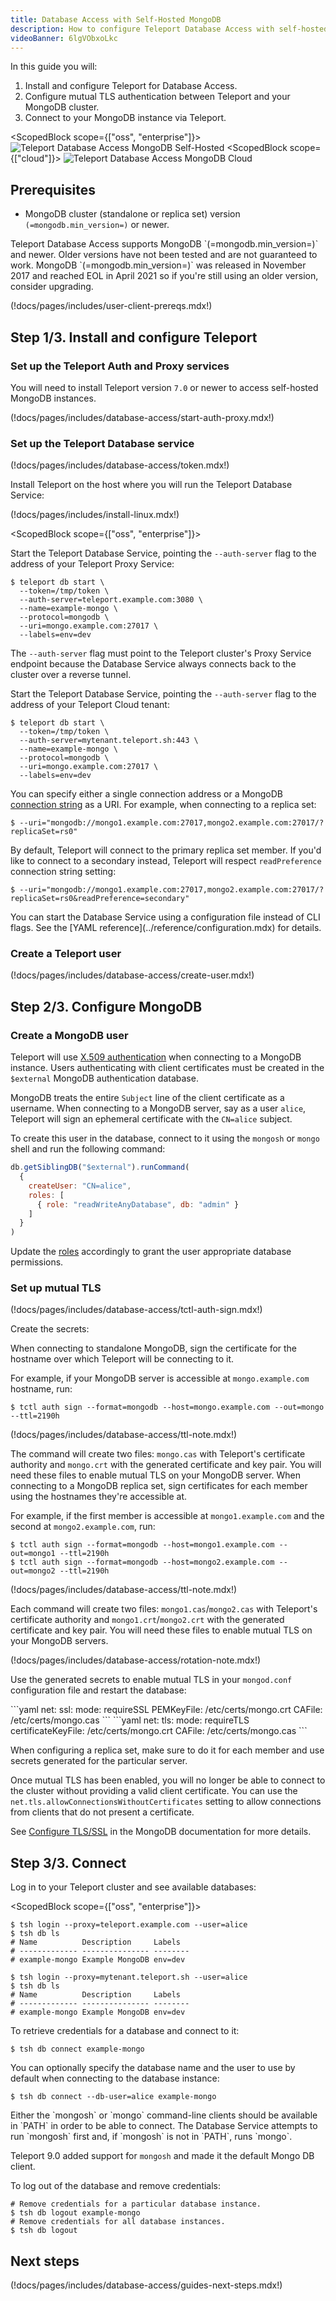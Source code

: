 ```yaml
---
title: Database Access with Self-Hosted MongoDB
description: How to configure Teleport Database Access with self-hosted MongoDB.
videoBanner: 6lgVObxoLkc
---
```


In this guide you will:

1. Install and configure Teleport for Database Access.
2. Configure mutual TLS authentication between Teleport and your MongoDB cluster.
3. Connect to your MongoDB instance via Teleport.


<ScopedBlock scope={["oss", "enterprise"]}>
![Teleport Database Access MongoDB Self-Hosted](../../../img/database-access/guides/mongodb_selfhosted.png)
</ScopedBlock>
<ScopedBlock scope={["cloud"]}>
![Teleport Database Access MongoDB Cloud](../../../img/database-access/guides/mongodb_cloud.png)
</ScopedBlock>

## Prerequisites

- MongoDB cluster (standalone or replica set) version `(=mongodb.min_version=)` or newer.

<Admonition type="note">
  Teleport Database Access supports MongoDB `(=mongodb.min_version=)` and newer.
  Older versions have not been tested and are not guaranteed to work. MongoDB
  `(=mongodb.min_version=)` was released in November 2017 and reached EOL in
  April 2021 so if you're still using an older version, consider upgrading.
</Admonition>

(!docs/pages/includes/user-client-prereqs.mdx!)

## Step 1/3. Install and configure Teleport

### Set up the Teleport Auth and Proxy services

You will need to install Teleport version `7.0` or newer to access self-hosted
MongoDB instances.

(!docs/pages/includes/database-access/start-auth-proxy.mdx!)

### Set up the Teleport Database service

(!docs/pages/includes/database-access/token.mdx!)

Install Teleport on the host where you will run the Teleport Database Service:

(!docs/pages/includes/install-linux.mdx!)

<ScopedBlock scope={["oss", "enterprise"]}>

Start the Teleport Database Service, pointing the `--auth-server` flag to the
address of your Teleport Proxy Service:

```code
$ teleport db start \
  --token=/tmp/token \
  --auth-server=teleport.example.com:3080 \
  --name=example-mongo \
  --protocol=mongodb \
  --uri=mongo.example.com:27017 \
  --labels=env=dev
```

<Admonition type="note">

The `--auth-server` flag must point to the Teleport cluster's Proxy Service
endpoint because the Database Service always connects back to the cluster over a
reverse tunnel.

</Admonition>

</ScopedBlock>
<ScopedBlock scope={["cloud"]}>

Start the Teleport Database Service, pointing the `--auth-server` flag to the
address of your Teleport Cloud tenant:

```code
$ teleport db start \
  --token=/tmp/token \
  --auth-server=mytenant.teleport.sh:443 \
  --name=example-mongo \
  --protocol=mongodb \
  --uri=mongo.example.com:27017 \
  --labels=env=dev
```

</ScopedBlock>

You can specify either a single connection address or a MongoDB
[connection string](https://docs.mongodb.com/manual/reference/connection-string/)
as a URI. For example, when connecting to a replica set:

```code
$ --uri="mongodb://mongo1.example.com:27017,mongo2.example.com:27017/?replicaSet=rs0"
```

By default, Teleport will connect to the primary replica set member. If you'd
like to connect to a secondary instead, Teleport will respect `readPreference`
connection string setting:

```code
$ --uri="mongodb://mongo1.example.com:27017,mongo2.example.com:27017/?replicaSet=rs0&readPreference=secondary"
```

<Admonition type="tip">
  You can start the Database Service using a configuration file instead of CLI flags.
  See the [YAML reference](../reference/configuration.mdx) for details.
</Admonition>

### Create a Teleport user

(!docs/pages/includes/database-access/create-user.mdx!)

## Step 2/3. Configure MongoDB

### Create a MongoDB user

Teleport will use [X.509 authentication](https://docs.mongodb.com/manual/tutorial/configure-x509-client-authentication/)
when connecting to a MongoDB instance. Users authenticating with client certificates
must be created in the `$external` MongoDB authentication database.

MongoDB treats the entire `Subject` line of the client certificate as a username.
When connecting to a MongoDB server, say as a user `alice`, Teleport will sign
an ephemeral certificate with the `CN=alice` subject.

To create this user in the database, connect to it using the `mongosh` or `mongo` shell and run
the following command:

```js
db.getSiblingDB("$external").runCommand(
  {
    createUser: "CN=alice",
    roles: [
      { role: "readWriteAnyDatabase", db: "admin" }
    ]
  }
)
```

Update the [roles](https://docs.mongodb.com/manual/tutorial/manage-users-and-roles/)
accordingly to grant the user appropriate database permissions.

### Set up mutual TLS

(!docs/pages/includes/database-access/tctl-auth-sign.mdx!)

Create the secrets:

<Tabs>
  <TabItem label="Standalone">
  When connecting to standalone MongoDB, sign the certificate for the hostname over
  which Teleport will be connecting to it.

  For example, if your MongoDB server is accessible at `mongo.example.com`
  hostname, run:

  ```code
  $ tctl auth sign --format=mongodb --host=mongo.example.com --out=mongo --ttl=2190h
  ```

  (!docs/pages/includes/database-access/ttl-note.mdx!)

  The command will create two files: `mongo.cas` with Teleport's certificate
  authority and `mongo.crt` with the generated certificate and key pair. You will
  need these files to enable mutual TLS on your MongoDB server.
  </TabItem>
  <TabItem label="Replica set">
  When connecting to a MongoDB replica set, sign certificates for each member
  using the hostnames they're accessible at.

  For example, if the first member is accessible at `mongo1.example.com` and
  the second at `mongo2.example.com`, run:

  ```code
  $ tctl auth sign --format=mongodb --host=mongo1.example.com --out=mongo1 --ttl=2190h
  $ tctl auth sign --format=mongodb --host=mongo2.example.com --out=mongo2 --ttl=2190h
  ```

  (!docs/pages/includes/database-access/ttl-note.mdx!)

  Each command will create two files: `mongo1.cas`/`mongo2.cas` with Teleport's
  certificate authority and `mongo1.crt`/`mongo2.crt` with the generated certificate
  and key pair. You will need these files to enable mutual TLS on your MongoDB
  servers.
  </TabItem>
</Tabs>

(!docs/pages/includes/database-access/rotation-note.mdx!)

Use the generated secrets to enable mutual TLS in your `mongod.conf` configuration
file and restart the database:

<Tabs>
  <TabItem label="MongoDB 3.6 - 4.2">
  ```yaml
  net:
    ssl:
      mode: requireSSL
      PEMKeyFile: /etc/certs/mongo.crt
      CAFile: /etc/certs/mongo.cas
  ```
  </TabItem>
  <TabItem label="MongoDB 4.2+">
  ```yaml
  net:
    tls:
      mode: requireTLS
      certificateKeyFile: /etc/certs/mongo.crt
      CAFile: /etc/certs/mongo.cas
  ```
  </TabItem>
</Tabs>

When configuring a replica set, make sure to do it for each member and use
secrets generated for the particular server.

Once mutual TLS has been enabled, you will no longer be able to connect to
the cluster without providing a valid client certificate. You can use the
`net.tls.allowConnectionsWithoutCertificates` setting to allow connections
from clients that do not present a certificate.

See [Configure TLS/SSL](https://docs.mongodb.com/manual/tutorial/configure-ssl/)
in the MongoDB documentation for more details.

## Step 3/3. Connect

Log in to your Teleport cluster and see available databases:

<ScopedBlock scope={["oss", "enterprise"]}>

```code
$ tsh login --proxy=teleport.example.com --user=alice
$ tsh db ls
# Name          Description     Labels
# ------------- --------------- --------
# example-mongo Example MongoDB env=dev
```

</ScopedBlock>
<ScopedBlock scope={["cloud"]}>

```code
$ tsh login --proxy=mytenant.teleport.sh --user=alice
$ tsh db ls
# Name          Description     Labels
# ------------- --------------- --------
# example-mongo Example MongoDB env=dev
```

</ScopedBlock>

To retrieve credentials for a database and connect to it:

```code
$ tsh db connect example-mongo
```

You can optionally specify the database name and the user to use by default
when connecting to the database instance:

```code
$ tsh db connect --db-user=alice example-mongo
```

<Admonition type="note" title="Supported MongoDB clients">
  Either the `mongosh` or `mongo` command-line clients should be available in `PATH` in order to be
  able to connect. The Database Service attempts to run `mongosh` first and, if `mongosh` is not in `PATH`, runs `mongo`.

  Teleport 9.0 added support for `mongosh` and made it the default Mongo DB client.
</Admonition>

To log out of the database and remove credentials:

```code
# Remove credentials for a particular database instance.
$ tsh db logout example-mongo
# Remove credentials for all database instances.
$ tsh db logout
```

## Next steps

(!docs/pages/includes/database-access/guides-next-steps.mdx!)
